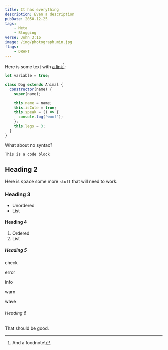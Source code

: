 ```yaml
---
title: It has everything
description: Even a description
pubDate: 2050-12-25
tags:
    - Meta
    - Blogging
verse: John 3:16
image: /img/photograph.min.jpg
flags:
	- DRAFT
---
```



Here is some text with [a link](https://seanmcp.com)[^1]:

```js
let variable = true;

class Dog extends Animal {
  constructor(name) {
    super(name);

    this.name = name;
    this.isCute = true;
    this.speak = () => {
      console.log("woof");
    };
    this.legs = 3;
  }
}
```

What about no syntax?

```
This is a code block
```

## Heading 2

Here is <kbd>space</kbd> some more `stuff` that will need to work.

### Heading 3

- Unordered
- List

#### Heading 4

1. Ordered
1. List

##### Heading 5

<YouTube url="https://www.youtube.com/watch?v=fNedC1qBnZ8" />

<call-out type="check">

check

</call-out>

<call-out type="error">

error

</call-out>

<call-out type="info">

info

</call-out>

<call-out type="warn">

warn

</call-out>

<call-out type="wave">

wave

</call-out>

###### Heading 6

That should be good.

[^1]: And a foodnote!
